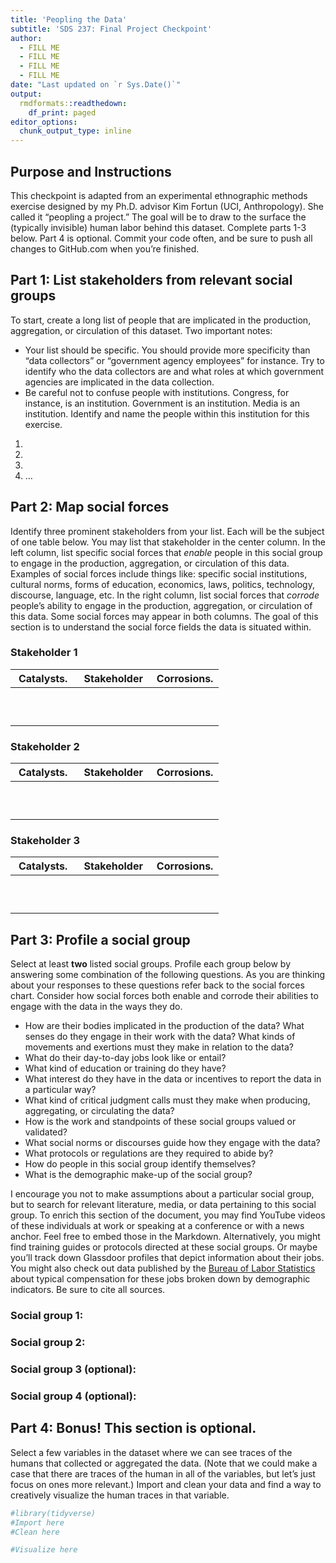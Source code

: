 ```yaml
---
title: 'Peopling the Data'
subtitle: 'SDS 237: Final Project Checkpoint'
author:
  - FILL ME
  - FILL ME
  - FILL ME
  - FILL ME
date: "Last updated on `r Sys.Date()`"
output: 
  rmdformats::readthedown:
    df_print: paged
editor_options: 
  chunk_output_type: inline
---
```


## Purpose and Instructions

This checkpoint is adapted from an experimental ethnographic methods exercise designed by my Ph.D. advisor Kim Fortun (UCI, Anthropology). She called it "peopling a project." The goal will be to draw to the surface the (typically invisible) human labor behind this dataset. Complete parts 1-3 below. Part 4 is optional. Commit your code often, and be sure to push all changes to GitHub.com when you're finished. 

## Part 1: List stakeholders from relevant social groups

To start, create a long list of people that are implicated in the production, aggregation, or circulation of this dataset. Two important notes:

* Your list should be specific. You should provide more specificity than "data collectors" or "government agency employees" for instance. Try to identify who the data collectors are and what roles at which government agencies are implicated in the data collection. 
* Be careful not to confuse people with institutions. Congress, for instance, is an institution. Government is an institution. Media is an institution. Identify and name the people within this institution for this exercise. 

1. 
2. 
3. 
4. 
...

## Part 2: Map social forces

Identify three prominent stakeholders from your list. Each will be the subject of one table below. You may list that stakeholder in the center column. In the left column, list specific social forces that *enable* people in this social group to engage in the production, aggregation, or circulation of this data. Examples of social forces include things like: specific social institutions, cultural norms, forms of education, economics, laws, politics, technology, discourse, language, etc. In the right column, list social forces that *corrode* people's ability to engage in the production, aggregation, or circulation of this data. Some social forces may appear in both columns. The goal of this section is to understand the social force fields the data is situated within. 

### Stakeholder 1

| Catalysts.             | Stakeholder                | Corrosions.             |
|------------------------|----------------------------|-------------------------|
|                        |                            |                         |
|                        |                            |                         |
|                        |                            |                         |
|                        |                            |                         |
|                        |                            |                         |
|                        |                            |                         |
|                        |                            |                         |
|                        |                            |                         |
|                        |                            |                         |
|                        |                            |                         |

### Stakeholder 2

| Catalysts.             | Stakeholder                | Corrosions.             |
|------------------------|----------------------------|-------------------------|
|                        |                            |                         |
|                        |                            |                         |
|                        |                            |                         |
|                        |                            |                         |
|                        |                            |                         |
|                        |                            |                         |
|                        |                            |                         |
|                        |                            |                         |
|                        |                            |                         |
|                        |                            |                         |

### Stakeholder 3

| Catalysts.             | Stakeholder                | Corrosions.             |
|------------------------|----------------------------|-------------------------|
|                        |                            |                         |
|                        |                            |                         |
|                        |                            |                         |
|                        |                            |                         |
|                        |                            |                         |
|                        |                            |                         |
|                        |                            |                         |
|                        |                            |                         |
|                        |                            |                         |
|                        |                            |                         |


## Part 3: Profile a social group

Select at least **two** listed social groups. Profile each group below by answering some combination of the following questions. As you are thinking about your responses to these questions refer back to the social forces chart. Consider how social forces both enable and corrode their abilities to engage with the data in the ways they do.

* How are their bodies implicated in the production of the data? What senses do they engage in their work with the data? What kinds of movements and exertions must they make in relation to the data?
* What do their day-to-day jobs look like or entail?
* What kind of education or training do they have?
* What interest do they have in the data or incentives to report the data in a particular way?
* What kind of critical judgment calls must they make when producing, aggregating, or circulating the data? 
* How is the work and standpoints of these social groups valued or validated?
* What social norms or discourses guide how they engage with the data?
* What protocols or regulations are they required to abide by?
* How do people in this social group identify themselves?
* What is the demographic make-up of the social group?

I encourage you not to make assumptions about a particular social group, but to search for relevant literature, media, or data pertaining to this social group. To enrich this section of the document, you may find YouTube videos of these individuals at work or speaking at a conference or with a news anchor. Feel free to embed those in the Markdown. Alternatively, you might find training guides or protocols directed at these social groups. Or maybe you'll track down Glassdoor profiles that depict information about their jobs. You might also check out data published by the [Bureau of Labor Statistics](https://www.bls.gov/oes/current/oes_stru.htm#17-0000) about typical compensation for these jobs broken down by demographic indicators. Be sure to cite all sources.

### Social group 1:


### Social group 2:


### Social group 3 (optional):


### Social group 4 (optional):


## Part 4: Bonus! This section is optional. 

Select a few variables in the dataset where we can see traces of the humans that collected or aggregated the data. (Note that we could make a case that there are traces of the human in all of the variables, but let's just focus on ones more relevant.) Import and clean your data and find a way to creatively visualize the human traces in that variable. 

```r
#library(tidyverse)
#Import here
#Clean here
```

```r
#Visualize here
```

